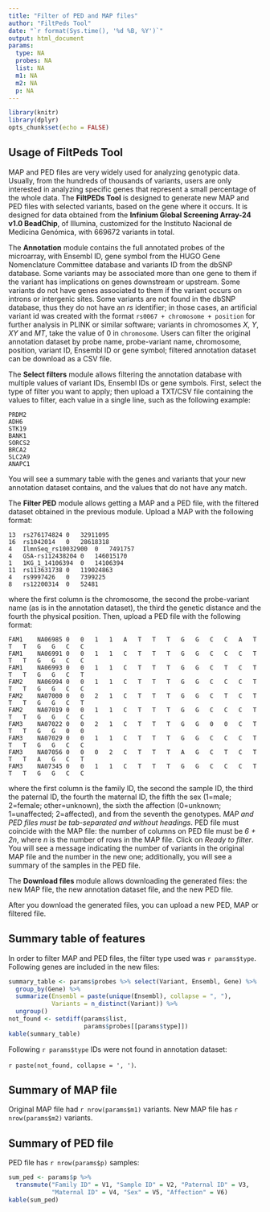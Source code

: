 ```yaml
---
title: "Filter of PED and MAP files"
author: "FiltPeds Tool"
date: "`r format(Sys.time(), '%d %B, %Y')`"
output: html_document
params:
  type: NA
  probes: NA
  list: NA
  m1: NA
  m2: NA
  p: NA
---
```


```r
library(knitr)
library(dplyr)
opts_chunk$set(echo = FALSE)
```

## Usage of FiltPeds Tool

MAP and PED files are very widely used for analyzing genotypic data. Usually, from the hundreds of thousands of variants, users are only interested in analyzing specific genes that represent a small percentage of the whole data. The **FiltPEDs Tool** is designed to generate new MAP and PED files with selected variants, based on the gene where it occurs. It is designed for data obtained from the **Infinium Global Screening Array-24 v1.0 BeadChip**, of Illumina, customized for the Instituto Nacional de Medicina Genómica, with 669672 variants in total.

The **Annotation** module contains the full annotated probes of the microarray, with Ensembl ID, gene symbol from the HUGO Gene Nomenclature Committee database and variants ID from the dbSNP database. Some variants may be associated more than one gene to them if the variant has implications on genes downstream or upstream. Some variants do not have genes associated to them if the variant occurs on introns or intergenic sites. Some variants are not found in the dbSNP database, thus they do not have an *rs* identifier; in those cases, an artificial variant id was created with the format `rs0067 + chromosome + position` for further analysis in PLINK or similar software; variants in chromosomes *X*, *Y*, *XY* and *MT*, take the value of 0 in `chromosome`. Users can filter the original annotation dataset by probe name, probe-variant name, chromosome, position, variant ID, Ensembl ID or gene symbol; filtered annotation dataset can be download as a CSV file.

The **Select filters** module allows filtering the annotation database with multiple values of variant IDs, Ensembl IDs or gene symbols. First, select the type of filter you want to apply; then upload a TXT/CSV file containing the values to filter, each value in a single line, such as the following example:
```
PRDM2
ADH6
STK19
BANK1
SORCS2
BRCA2
SLC2A9
ANAPC1
```
You will see a summary table with the genes and variants that your new annotation dataset contains, and the values that do not have any match.

The **Filter PED** module allows getting a MAP and a PED file, with the filtered dataset obtained in the previous module. Upload a MAP with the following format:
```
13	rs276174824	0	32911095
16	rs1042014	0	28618318
4	IlmnSeq_rs10032900	0	7491757
4	GSA-rs112438204	0	146015170
1	1KG_1_14106394	0	14106394
11	rs113631738	0	119024863
4	rs9997426	0	7399225
8	rs12200314	0	52481
```
where the first column is the chromosome, the second the probe-variant name (as is in the annotation dataset), the third the genetic distance and the fourth the physical position. Then, upload a PED file with the following format:
```
FAM1	NA06985	0	0	1	1	A	T	T	T	G	G	C	C	A	T	T	T	G	G	C	C
FAM1	NA06991	0	0	1	1	C	T	T	T	G	G	C	C	C	T	T	T	G	G	C	C
FAM1	NA06993	0	0	1	1	C	T	T	T	G	G	C	T	C	T	T	T	G	G	C	T
FAM2	NA06994	0	0	1	1	C	T	T	T	G	G	C	C	C	T	T	T	G	G	C	C
FAM2	NA07000	0	0	2	1	C	T	T	T	G	G	C	T	C	T	T	T	G	G	C	T
FAM2	NA07019	0	0	1	1	C	T	T	T	G	G	C	C	C	T	T	T	G	G	C	C
FAM3	NA07022	0	0	2	1	C	T	T	T	G	G	0	0	C	T	T	T	G	G	0	0
FAM3	NA07029	0	0	1	1	C	T	T	T	G	G	C	C	C	T	T	T	G	G	C	C
FAM3	NA07056	0	0	0	2	C	T	T	T	A	G	C	T	C	T	T	T	A	G	C	T
FAM3	NA07345	0	0	1	1	C	T	T	T	G	G	C	C	C	T	T	T	G	G	C	C
```
where the first column is the family ID, the second the sample ID,  the third the paternal ID, the fourth the maternal ID, the fifth the sex (1=male; 2=female; other=unknown), the sixth the affection (0=unknown; 1=unaffected; 2=affected), and from the seventh the genotypes. *MAP and PED files must be tab-separated and without headings*. PED file must coincide with the MAP file: the number of columns on PED file must be *6 + 2n*, where *n* is the number of rows in the MAP file. Click on *Ready to filter*. You will see a message indicating the number of variants in the original MAP file and the number in the new one; additionally, you will see a summary of the samples in the PED file.

The **Download files** module allows downloading the generated files: the new MAP file, the new annotation dataset file, and the new PED file.

After you download the generated files, you can upload a new PED, MAP or filtered file.

## Summary table of features

In order to filter MAP and PED files, the filter type used was `r params$type`. Following genes are included in the new files:

```r
summary_table <- params$probes %>% select(Variant, Ensembl, Gene) %>%
  group_by(Gene) %>%
  summarize(Ensembl = paste(unique(Ensembl), collapse = ", "),
            Variants = n_distinct(Variant)) %>%
  ungroup()
not_found <- setdiff(params$list, 
                     params$probes[[params$type]])
kable(summary_table)
```

Following `r params$type` IDs were not found in annotation dataset:

`r paste(not_found, collapse = ', ')`.

## Summary of MAP file

Original MAP file had `r nrow(params$m1)` variants. New MAP file has `r nrow(params$m2)` variants.

## Summary of PED file

PED file has `r nrow(params$p)` samples:

```r
sum_ped <- params$p %>%
  transmute("Family ID" = V1, "Sample ID" = V2, "Paternal ID" = V3,
            "Maternal ID" = V4, "Sex" = V5, "Affection" = V6)
kable(sum_ped)
```
